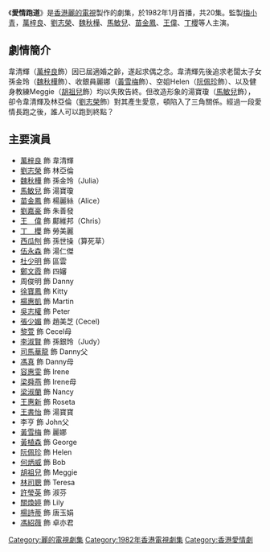 {{亞視劇集 
|中文劇名= 愛情跑道
|英文劇名= Love's Runway
|圖片=
|圖片尺寸= 
|製作年份= 1981年 
|RTV首播日期= 1982年1月26日
|RTV首播時間=
|監製= [[梅小青|梅小青]]
|編導= {{nowrap|[[區玉盛|區玉盛]]、[[阮惠釗|阮惠釗]]、[[李愛瓊|李愛瓊]]、[[龍紹基|龍紹基]]、<br>[[胡學文|胡學文]]、[[陳綺文|陳綺文]]}}
|助理編導= {{nowrap|[[陳太源|陳太源]]、[[鍾師堯|鍾師堯]]、[[李旭華|李旭華]]、[[李京祺|李京祺]]、<br>[[余明生|余明生]]、[[鄧志傑|鄧志傑]]}}
|製作統籌= [[張沛忠|張沛忠]] 
|故事= [[吳平_(編劇)|吳　平]]、[[區華漢|區華漢]]
|編審= [[吳平_(編劇)|吳　平]]
|編劇= {{nowrap|[[盧新燕|盧新燕]]、[[江香生|江香生]]、[[陳浩泉|陳浩泉]]、[[黃翠華|黃翠華]]}}
|劇本統籌= [[王超_(編劇)|王　超]]
|集數= 20
|劇種= 時裝愛情
|主演= {{nowrap|[[萬梓良|萬梓良]]、[[劉志榮|劉志榮]]、[[魏秋樺|魏秋樺]]、[[馬敏兒|馬敏兒]]、<br>[[苗金鳳|苗金鳳]]、[[王偉_(香港)|王　偉]]、[[丁櫻|丁　櫻]]}}
|主題曲= 愛情跑道主題曲
|作曲=[[奧金寶|奧金寶]]
|填詞=[[盧國沾|盧國沾]]
|主唱=[[蔣麗萍|蔣麗萍]]
|插曲=愛情跑道
|作曲3=[[奧金寶|奧金寶]]
|填詞3=[[盧國沾|盧國沾]]
|主唱3=[[蔣麗萍|蔣麗萍]]
}}
《'''愛情跑道'''》是[[香港|香港]][[麗的電視|麗的電視]]製作的劇集，於1982年1月首播，共20集。監製[[梅小青|梅小青]]，[[萬梓良|萬梓良]]、[[劉志榮|劉志榮]]、[[魏秋樺|魏秋樺]]、[[馬敏兒|馬敏兒]]、[[苗金鳳|苗金鳳]]、[[王偉_(香港)|王偉]]、[[丁櫻|丁櫻]]等人主演。

== 劇情簡介 ==
韋清輝（[[萬梓良|萬梓良]]飾）因已屆適婚之齡，遂起求偶之念。韋清輝先後追求老闆太子女孫金玲（[[魏秋樺|魏秋樺]]飾）、收銀員麗娜（[[黃雪梅|黃雪梅]]飾）、空姐Helen（[[阮佩珍|阮佩珍]]飾）、以及健身教練Meggie（[[胡祖兒|胡祖兒]]飾）均以失敗告終。但改造形象的湯寶瓊（[[馬敏兒|馬敏兒]]飾），卻令韋清輝及林亞倫（[[劉志榮|劉志榮]]飾）對其產生愛意，頓陷入了三角關係。經過一段愛情長跑之後，誰人可以跑到終點？

== 主要演員 ==
*[[萬梓良|萬梓良]] 飾 韋清輝
*[[劉志榮|劉志榮]] 飾 林亞倫
*[[魏秋樺|魏秋樺]] 飾 孫金玲（Julia）
*[[馬敏兒|馬敏兒]] 飾 湯寶瓊
*[[苗金鳳|苗金鳳]] 飾 楊麗絲（Alice）
*[[劉嘉豪|劉嘉豪]] 飾 朱善發
*[[王偉_(香港)|王　偉]] 飾 鄺維邦（Chris）
*[[丁櫻|丁　櫻]] 飾 勞美麗
*[[西瓜刨|西瓜刨]] 飾 孫世操（算死草）
*[[伍永森|伍永森]] 飾 湯仁傑
*[[杜少明|杜少明]] 飾 區雲
*[[鄭文霞|鄭文霞]] 飾 四嬸
*周俊明 飾 Danny
*[[徐寶鳳|徐寶鳳]] 飾 Kitty
*[[楊惠凱|楊惠凱]] 飾 Martin 
*[[吳志權|吳志權]] 飾 Peter 
*[[張少媚|張少媚]] 飾 趙美芝 (Cecel)
*[[黎萱|黎萱]] 飾 Cecel母
*[[李淑賢|李淑賢]] 飾 孫銀玲（Judy）
*[[司馬華龍|司馬華龍]] 飾 Danny父
*[[馮真|馮真]] 飾 Danny母
*[[容惠雯|容惠雯]] 飾 Irene
*[[梁舜燕|梁舜燕]] 飾 Irene母
*[[梁淑蘭|梁淑蘭]] 飾 Nancy
*[[王惠新|王惠新]] 飾 Roseta 
*[[王書怡|王書怡]] 飾 湯寶寶
*李亨 飾 John父
*[[黃雪梅|黃雪梅]] 飾 麗娜
*[[黃植森|黃植森]] 飾 George
*[[阮佩珍|阮佩珍]] 飾 Helen 
*[[何炳威|何炳威]] 飾 Bob 
*[[胡祖兒|胡祖兒]] 飾 Meggie
*[[林司聰|林司聰]] 飾 Teresa 
*[[許瑩英|許瑩英]] 飾 淑芬
*[[關煥婷|關煥婷]] 飾 Lily
*[[楊詩蒂|楊詩蒂]] 飾 唐玉娟
*[[馮紹薇|馮紹薇]] 飾 卓亦君

{{梅小青}}
[[Category:麗的電視劇集|Category:麗的電視劇集]]
[[Category:1982年香港電視劇集|Category:1982年香港電視劇集]]
[[Category:香港愛情劇|Category:香港愛情劇]]